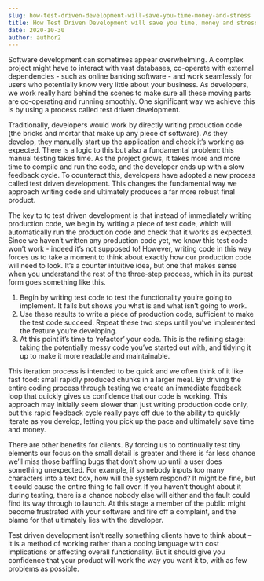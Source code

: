 ```yaml
---
slug: how-test-driven-development-will-save-you-time-money-and-stress
title: How Test Driven Development will save you time, money and stress
date: 2020-10-30
author: author2
---
```

Software development can sometimes appear overwhelming. A complex project might have to interact with vast databases, co-operate with external dependencies - such as online banking software - and work seamlessly for users who potentially know very little about your business. As developers, we work really hard behind the scenes to make sure all these moving parts are co-operating and running smoothly. One significant way we achieve this is by using a process called test driven development.

Traditionally, developers would work by directly writing production code (the bricks and mortar that make up any piece of software). As they develop, they manually start up the application and check it’s working as expected. There is a logic to this but also a fundamental problem: this manual testing takes time. As the project grows, it takes more and more time to compile and run the code, and the developer ends up with a slow feedback cycle. To counteract this, developers have adopted a new process called test driven development. This changes the fundamental way we approach writing code and ultimately produces a far more robust final product. 

The key to to test driven development is that instead of immediately writing production code, we begin by writing a piece of test code, which will automatically run the production code and check that it works as expected. Since we haven’t written any production code yet, we know this test code won’t work - indeed it’s not supposed to! However, writing code in this way forces us to take a moment to think about exactly how our production code will need to look.  It’s a counter intuitive idea, but one that makes sense when you understand the rest of the three-step process, which in its purest form goes something like this.

1. Begin by writing test code to test the functionality you’re going to implement. It fails but shows you what is and what isn’t going to work.
2. Use these results to write a piece of production code, sufficient to make the test code succeed. Repeat these two steps until you’ve implemented the feature you’re developing.
3. At this point it’s time to ‘refactor’ your code. This is the refining stage: taking the potentially messy code you’ve started out with, and tidying it up to make it more readable and maintainable.

This iteration process is intended to be quick and we often think of it like fast food: small rapidly produced chunks in a larger meal. By driving the entire coding process through testing we create an immediate feedback loop that quickly gives us confidence that our code is working. This approach may initially seem slower than just writing production code only, but this rapid feedback cycle really pays off due to the ability to quickly iterate as you develop, letting you pick up the pace and ultimately save time and money.

There are other benefits for clients. By forcing us to continually test tiny elements our focus on the small detail is greater and there is far less chance we’ll miss those baffling bugs that don’t show up until a user does something unexpected. For example, if somebody inputs too many characters into a text box, how will the system respond? It might be fine, but it could cause the entire thing to fall over. If you haven’t thought about it during testing, there is a chance nobody else will either and the fault could find its way through to launch. At this stage a member of the public might become frustrated with your software and fire off a complaint, and the blame for that ultimately lies with the developer.

Test driven development isn’t really something clients have to think about – it is a method of working rather than a coding language with cost implications or affecting overall functionality. But it should give you confidence that your product will work the way you want it to, with as few problems as possible.